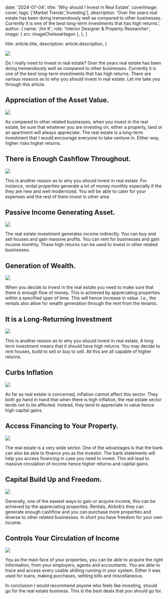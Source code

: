 
  date: '2024-07-04',
  title: 'Why should I Invest in Real Estate',
  coverImage: cover,
  tags: ['Market Trends','Investing'],
  description:
    'Over the years real estate has been doing tremendously well as compared to other businesses. Currently it is one of the best long-term investments that has high returns.',
  author: {
    name: 'Jim K',
    role: 'Interior Designer & Property Researcher',
    image: { src: imageChelseaHagon },
  },
}

  title: article.title,
  description: article.description,
}

![](./cover.png)

Do I really need to invest in real estate? Over the years real estate has been doing tremendously well as compared to other businesses. Currently it is one of the best long-term investments that has high returns. There are various reasons as to why you should invest in real estate. Let me take you through this article.

## Appreciation of the Asset Value.

![](./image-1.png)

As compared to other related businesses, when you invest in the real estate, be sure that whatever you are investing on, either a property, land or an apartment will always appreciate. The real estate is a long-term investment that I would encourage everyone to take venture in. Either way, higher risks higher returns.

## There is Enough Cashflow Throughout.

![](./image-2.png)

This is another reason as to why you should invest in real estate. For instance, rental properties generate a lot of money monthly especially if the they are new and well modernized. You will be able to cater for your expenses and the rest of them invest in other area

## Passive Income Generating Asset.

![](./image-3.png)

The real estate investment generates income indirectly. You can buy and sell houses and gain massive profits. You can rent for businesses and gain income monthly. These high returns can be used to invest in other related businesses.

## Generation of Wealth.

![](./image-4.png)

When you decide to invest in the real estate you need to make sure that there is enough flow of money. This is achieved by appreciating properties within a specified span of time. This will hence increase in value. I.e., the rentals also allow for wealth generation through the rent from the tenants.

## It is a Long-Returning Investment

![](./image-5.png)

This is another reason as to why you should invest in real estate, A long term investment means that it should have high returns. You may decide to rent houses, build to sell or buy to sell. All this are all capable of higher returns.

## Curbs Inflation

![](./image-6.png)

As far as real estate is concerned, inflation cannot affect this sector. They both go hand in hand that when there is high inflation, the real estate sector tends not to be affected. Instead, they tend to appreciate in value hence high capital gains.

## Access Financing to Your Property.

![](./image-7.png)

The real estate is a very wide sector. One of the advantages is that the bank can also be able to finance you as the investor. The bank statements will help you access financing in case you need to invest. This will lead to massive circulation of income hence higher returns and capital gains.

## Capital Build Up and Freedom.

![](./image-8.png)

Generally, one of the easiest ways to gain or acquire income, this can be achieved by the appreciating properties. Rentals, Airbnb’s they can generate enough cashflow and you can purchase more properties and diverse to other related businesses. In short you have freedom for your own income.

## Controls Your Circulation of Income

![](./image-9.png)

You as the main face of your properties, you can be able to acquire the right information, from your employers, agents and accountants. You are able to trace and access every usable shilling running in your system. Either it was used for loans, making purchases, settling bills and miscellaneous.

In conclusion I would recommend anyone who feels like investing, should go for the real estate business. This is the best deals that you should go for.
